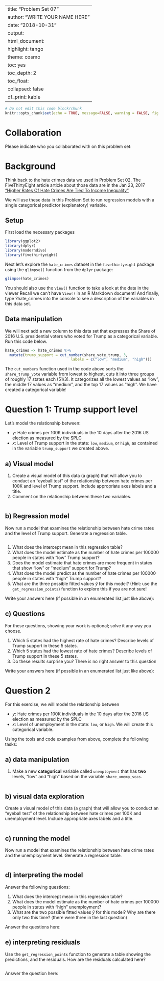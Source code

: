 
---
title: "Problem Set 07"
author: "WRITE YOUR NAME HERE"
date: "2018-10-31"
output:
  html_document:
    highlight: tango
    theme: cosmo
    toc: yes
    toc_depth: 2
    toc_float:
      collapsed: false
    df_print: kable
---

```r
# Do not edit this code block/chunk
knitr::opts_chunk$set(echo = TRUE, message=FALSE, warning = FALSE, fig.width = 16/2, fig.height = 9/2)
```

# Collaboration {-}

Please indicate who you collaborated with on this problem set: 



# Background {-}

Think back to the hate crimes data we used in Problem Set 02. The FiveThirtyEight article article about those data are in the Jan 23, 2017  ["Higher Rates Of Hate Crimes Are Tied To Income
Inequality"](https://fivethirtyeight.com/features/higher-rates-of-hate-crimes-are-tied-to-income-inequality/)

We will use these data in this Problem Set to run regression models with a single categorical predictor (explanatory) variable. 

## Setup

First load the necessary packages 

```r
library(ggplot2)
library(dplyr)
library(moderndive)
library(fivethirtyeight)
```


Next let's explore the `hate_crimes` dataset in the `fivethirtyeight` package using the `glimpse()` function from the `dplyr` package:

```r
glimpse(hate_crimes)
```

You should also use the `View()` function to take a look at the data in the viewer Recall we can't have `View()` in an R Markdown document! And finally, type ?hate_crimes into the console to see a description of the variables in this data set. 

## Data manipulation

We will next add a new column to this data set that expresses the Share of 2016 U.S. presidential voters who voted for Trump as a categorical variable. Run this code below. 

```r
hate_crimes <- hate_crimes %>% 
  mutate(trump_support = cut_number(share_vote_trump, 3, 
                              labels = c("low", "medium", "high")))
```

The `cut_numbers` function used in the code above sorts the `share_trump_vote` variable from lowest to highest,  cuts it into three groups of roughly 17 states each (51/3). It categorizes all the lowest values as "low", the middle 17 values as "medium", and the top 17 values as "high". We have created a categorical variable! 


# Question 1: Trump support level

Let's model the relationship between:

* $y$: Hate crimes per 100K individuals in the 10 days after the 2016 US election as measured by the SPLC
* $x$: Level of Trump support in the state: `low`, `medium`, or `high`, as contained in the variable `trump_support` we created above.

## a) Visual model

1. Create a visual model of this data (a graph) that will allow you to conduct an "eyeball test" of the relationship between hate crimes per 100K and level of Trump support. Include appropriate axes labels and a title.
1. Comment on the relationship between these two variables.

```r

```

## b) Regression model

Now run a model that examines the relationship between hate crime rates and the level of Trump support. Generate a regression table.

```r

```

1. What does the intercept mean in this regression table?
1. What does the model estimate as the number of hate crimes per 100000 people in states with  "low" Trump support?
1. Does the model estimate that hate crimes are more frequent in states that show "low" or "medium" support for Trump?
1. What does the model predict as the number of hate crimes per 100000 people in states with  "high" Trump support?
1. What are the three possible fitted values $\widehat{y}$ for this model? (Hint: use the `get_regression_points`) function to explore this if you are not sure!

Write your answers here (if possible in an enumerated list just like above): 


## c) Questions

For these questions, showing your work is optional; solve it any way you choose. 

1. Which 5 states had the highest rate of hate crimes? Describe levels of Trump support in these 5 states.
1. Which 5 states had the lowest rate of hate crimes? Describe levels of Trump support in these 5 states.
1. Do these results surprise you? There is no right answer to this question

Write your answers here (if possible in an enumerated list just like above): 



# Question 2

For this exercise, we will model the relationship between 

* $y$: Hate crimes per 100K individuals in the 10 days after the 2016 US election as measured by the SPLC
* $x$: Level of unemployment in the state: `low`, or `high`. We will create this categorical variable. 

Using the tools and code examples from above, complete the following tasks:

## a) data manipulation

1. Make a new **categorical** variable called `unemployment` that has **two** levels, "low" and "high" based on the variable `share_unemp_seas`. 

```r

```

## b) visual data exploration 

Create a visual model of this data (a graph) that will allow you to conduct an "eyeball test" of the relationship between hate crimes per 100K and unemployment level. Include appropriate axes labels and a title.

```r

```

## c) running the model

Now run a model that examines the relationship between hate crime rates and the unemployment level. Generate a regression table.

```r

```

## d) interpreting the model

Answer the following questions:

1. What does the intercept mean in this regression table?
1. What does the model estimate as the number of hate crimes per 100000 people in states with  "high" unemployment?
1. What are the two possible fitted values $\widehat{y}$ for this model? Why are there only two this time? (there were three in the last question)

Answer the questions here:


## e) interpreting residuals

Use the `get_regression_points` function to generate a table showing the predictions, and the residuals. How are the residuals calculated here? 


```r

```

Answer the question here: 


